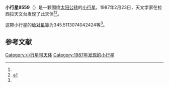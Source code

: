 {{Infobox planet
| bgcolour = #FFFFC0
| name = 9559
| symbol = 
| image = 
| caption = 
| discovery = yes
| discovery_ref = 
| discoverer = {{link-en|亨利·德波鸿诺|Henri Debehogne}}
| discovery_site = [[拉西拉天文台|拉西拉天文台]] 
| discovered = 1987年2月23日
| designations = yes
| mp_name = 
| named_after = 
| alt_names = 1987 DH6/ 1983 GG2 / 1991 BB1
| mp_category = [[主带小行星|主带小行星]]
| orbit_ref = <ref name="a">[http://ssd.jpl.nasa.gov/sbdb.cgi?sstr=9559 9559] {{Wayback|url=http://ssd.jpl.nasa.gov/sbdb.cgi?sstr=9559 |date=20110609221348 }}，小行星數據庫瀏覽器（JPL Small-Body Database Browser）－[[美国国家航空航天局|美国国家航空航天局]]喷气推进实验室</ref>
| epoch = 2456400.5 (2013年4月18日更新)
| aphelion = {{convert|2.984005156960678|AU|km|3|abbr=on|lk=out}}
| perihelion = {{convert|2.404780834460269|AU|km|3|abbr=on}}
| semimajor = {{convert|2.694392995710474|AU|km|3|abbr=on}}
| eccentricity = 0.107486978
| period = 1615.436302 [[日|日]]<br />4.42[[儒略年|儒略年]]
| avg_speed = 
| inclination = 1.403302903554556
| asc_node = 263.296025566057
| mean_anomaly = 
| arg_peri = 345.5113074042424
| satellites = 
| physical_characteristics = yes
| dimensions = 
| mass = 
| density = 
| surface_grav = 
| escape_velocity = 
| sidereal_day = 
| axial_tilt = 
| pole_ecliptic_lat = 
| pole_ecliptic_lon = 
| albedo = 
| temperatures= 
| temp_name1 = 
| mean_temp_1 = 
| max_temp_1 = 
| temp_name2 = 
| max_temp_2 = 
| spectral_type = 
| abs_magnitude = 345.5113074042424
}}

'''小行星9559'''（{{lang-en|9559}}）是一颗围绕[[太阳|太阳]][[公转|公转]]的[[小行星|小行星]]。1987年2月23日，天文学家{{link-en|亨利·德波鸿诺|Henri Debehogne}}在拉西拉天文台发现了此天体<ref name="a" /><ref>{{cite news|title=小行星列表|url=http://cfa-www.harvard.edu/iau/lists/NumberedMPs.txt|accessdate=2013-07-08|newspaper=哈佛大学|archive-date=2008-05-17|archive-url=https://web.archive.org/web/20080517010638/http://cfa-www.harvard.edu/iau/lists/NumberedMPs.txt|dead-url=no}}</ref>。

这颗小行星的[[绝对星等|绝对星等]]为345.5113074042424等<ref name="a" />。

==参考文献==
{{reflist}}
{{Minor Planet Number|[[小行星9558|小行星9558]]|[[小行星9560|小行星9560]]}}

{{小天体}}

[[Category:小行星带天体|Category:小行星带天体]]
[[Category:1987年发现的小行星|Category:1987年发现的小行星]]

{{asteroid-stub}}